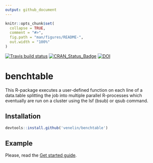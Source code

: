 ```yaml
---
output: github_document
---
```


<!-- README.md is generated from README.Rmd. Please edit that file -->

```r
knitr::opts_chunk$set(
  collapse = TRUE,
  comment = "#>",
  fig.path = "man/figures/README-",
  out.width = "100%"
)
```


[![Travis build status](https://travis-ci.org/venelin/benchtable.svg?branch=master)](https://travis-ci.org/venelin/benchtable)
[![CRAN_Status_Badge](http://www.r-pkg.org/badges/version/benchtable?color=blue)](https://cran.r-project.org/package=benchtable)
[![DOI](https://zenodo.org/badge/160479895.svg)](https://zenodo.org/badge/latestdoi/160479895)

# benchtable

This R-package executes a user-defined function on each line of a data.table splitting the job into multiple parallel R-processes which eventually are run on a cluster using the lsf (bsub) or qsub command.

## Installation

```r
devtools::install.github('venelin/benchtable')
```


## Example

Please, read the [Get started guide](https://venelin.github.io/benchtable/articles/benchtable.html).